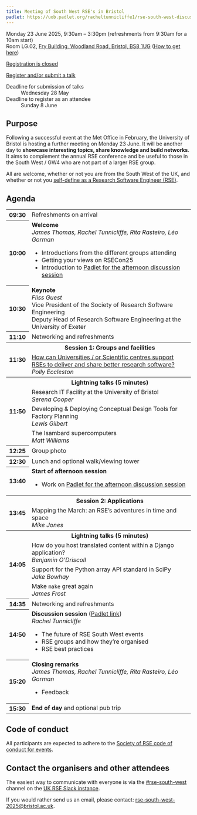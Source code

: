 ```yaml
---
title: Meeting of South West RSE's in Bristol
padlet: https://uob.padlet.org/racheltunnicliffe1/rse-south-west-discussion-esqgnrwbo8d39r4i
---
```


Monday 23 June 2025, 9:30am – 3:30pm (refreshments from 9:30am for a 10am start)<br>
Room LG.02, [Fry Building, Woodland Road, Bristol, BS8 1UG](https://maps.google.com/?q=Fry Building, Woodland Road, Bristol, BS8 1UG) ([How to get here](https://www.bristol.ac.uk/maps/how-to-get-here/))

[Registration is closed](){.btn .disabled}

::: {.content-hidden}
[Register and/or submit a talk](https://forms.office.com/e/1fF8uhB1Tb){.btn .btn-primary}

Deadline for submission of talks
: Wednesday 28 May

Deadline to register as an attendee
: Sunday 8 June
:::

## Purpose

Following a successful event at the Met Office in February, the University of Bristol is hosting a further meeting on Monday 23 June.
It will be another day to **showcase interesting topics, share knowledge and build networks**.
It aims to complement the annual RSE conference and be useful to those in the South West / GW4 who are not part of a larger RSE group.

All are welcome, whether or not you are from the South West of the UK, and whether or not you [self-define as a Research Software Engineer (RSE)](https://society-rse.org/what-is-an-rse/).

## Agenda

<table class="table">
  <tr>
    <th>09:30
    <td>Refreshments on arrival
  <tr>
    <th>10:00
    <td><strong>Welcome</strong><br>
      <em>James Thomas, Rachel Tunnicliffe, Rita Rasteiro, Léo Gorman</em>
      <ul>
        <li>Introductions from the different groups attending
        <li>Getting your views on RSECon25
        <li>Introduction to [Padlet for the afternoon discussion session]({{< meta padlet >}})
      </ul>
  <tr>
    <th>10:30
    <td><strong>Keynote</strong><br>
      <em>Fliss Guest</em><br>
      Vice President of the Society of Research Software Engineering<br>
      Deputy Head of Research Software Engineering at the University of Exeter
  <tr>
    <th>11:10
    <td>Networking and refreshments
  <tr>
    <th rowspan="2">11:30
    <th>Session 1: Groups and facilities
  <tr>
    <td>[How can Universities / or Scientific centres support RSEs to deliver and share better research software?](https://padlet.com/pollyeccleston1/rse-sw-how-can-universities-or-scientific-centres-support-rs-eii7qg000a3hxz1z)<br>
      <em>Polly Eccleston</em>
  <tr>
    <th rowspan="4">11:50
    <th>Lightning talks (5 minutes)
  <tr>
    <td>Research IT Facility at the University of Bristol<br>
      <em>Serena Cooper</em>
  <tr>
    <td>Developing & Deploying Conceptual Design Tools for Factory Planning<br>
      <em>Lewis Gilbert</em>
  <tr>
    <td>The Isambard supercomputers<br>
      <em>Matt Williams</em>
  <tr>
    <th>12:25
    <td>Group photo
  <tr>
    <th>12:30
    <td>Lunch and optional walk/viewing tower
  <tr>
    <th>13:40
    <td><strong>Start of afternoon session</strong>
      <ul>
        <li>Work on [Padlet for the afternoon discussion session]({{< meta padlet >}})
  <tr>
    <th rowspan="2">13:45
    <th>Session 2: Applications
  <tr>
    <td>Mapping the March: an RSE's adventures in time and space<br>
      <em>Mike Jones</em>
  <tr>
    <th rowspan="4">14:05
    <th>Lightning talks (5 minutes)
  <tr>
    <td>How do you host translated content within a Django application?<br>
      <em>Benjamin O'Driscoll</em>
  <tr>
    <td>Support for the Python array API standard in SciPy<br>
      <em>Jake Bowhay</em>
  <tr>
    <td>Make `make` great again<br>
      <em>James Frost</em>
  <tr>
    <th>14:35
    <td>Networking and refreshments
  <tr>
    <th>14:50
    <td><strong>Discussion session</strong> ([Padlet link]({{< meta padlet >}}))<br>
      <em>Rachel Tunnicliffe</em>
      <ul>
        <li>The future of RSE South West events
        <li>RSE groups and how they're organised
        <li>RSE best practices
      </ul>
  <tr>
    <th>15:20
    <td><strong>Closing remarks</strong><br>
      <em>James Thomas, Rachel Tunnicliffe, Rita Rasteiro, Léo Gorman</em>
      <ul>
        <li>Feedback
  <tr>
    <th>15:30
    <td><strong>End of day</strong> and optional pub trip
</table>

## Code of conduct

All participants are expected to adhere to the [Society of RSE code of conduct for events](https://society-rse.org/about/policies/code-of-conduct/).

## Contact the organisers and other attendees

The easiest way to communicate with everyone is via the [#rse-south-west](https://ukrse.slack.com/archives/C085EGAULJ3) channel on the [UK RSE Slack instance](https://ukrse.slack.com/signup?redir=/archives/C085EGAULJ3).

If you would rather send us an email, please contact: <rse-south-west-2025@bristol.ac.uk>.
